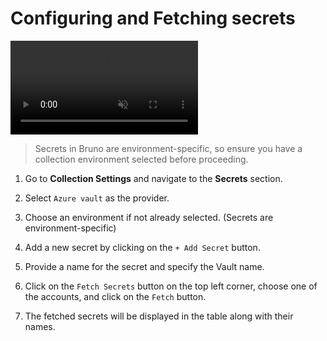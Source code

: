 
# Configuring and Fetching secrets<PremiumBadge />

<video controls className="mt-10" muted>
  <source src="/screenrecordings/azure_key_vault/azure_configuring_secrets.mp4" type="video/mp4" />
  Your browser does not support the video tag.
</video>

<br />

> Secrets in Bruno are environment-specific, so ensure you have a collection environment selected before proceeding.

1. Go to **Collection Settings** and navigate to the **Secrets** section.

2. Select `Azure vault` as the provider.

3. Choose an environment if not already selected. (Secrets are environment-specific)

4. Add a new secret by clicking on the `+ Add Secret` button.

5. Provide a name for the secret and specify the Vault name.

6. Click on the `Fetch Secrets` button on the top left corner, choose one of the accounts, and click on the `Fetch` button.

7. The fetched secrets will be displayed in the table along with their names.
